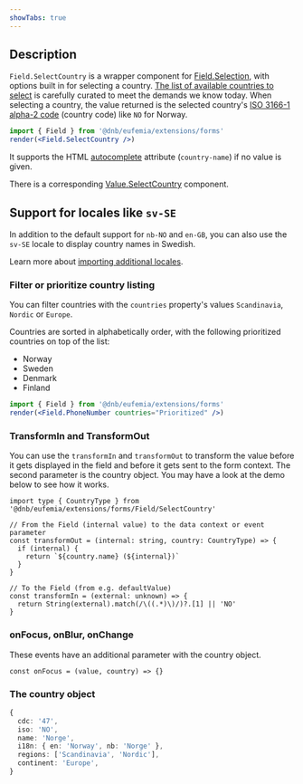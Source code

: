 ```yaml
---
showTabs: true
---
```


## Description

`Field.SelectCountry` is a wrapper component for [Field.Selection](/uilib/extensions/forms/base-fields/Selection), with options built in for selecting a country.
[The list of available countries to select](/uilib/extensions/forms/feature-fields/SelectCountry/properties/#list-of-available-countries) is carefully curated to meet the demands we know today.
When selecting a country, the value returned is the selected country's [ISO 3166-1 alpha-2 code](https://en.wikipedia.org/wiki/ISO_3166-1_alpha-2) (country code) like `NO` for Norway.

```jsx
import { Field } from '@dnb/eufemia/extensions/forms'
render(<Field.SelectCountry />)
```

It supports the HTML [autocomplete](https://developer.mozilla.org/en-US/docs/Web/HTML/Attributes/autocomplete) attribute (`country-name`) if no value is given.

There is a corresponding [Value.SelectCountry](/uilib/extensions/forms/Value/SelectCountry) component.

## Support for locales like `sv-SE`

In addition to the default support for `nb-NO` and `en-GB`, you can also use the `sv-SE` locale to display country names in Swedish.

Learn more about [importing additional locales](/uilib/usage/customisation/localization/#eufemia-forms).

### Filter or prioritize country listing

You can filter countries with the `countries` property's values `Scandinavia`, `Nordic` or `Europe`.

Countries are sorted in alphabetically order, with the following prioritized countries on top of the list:

- Norway
- Sweden
- Denmark
- Finland

```jsx
import { Field } from '@dnb/eufemia/extensions/forms'
render(<Field.PhoneNumber countries="Prioritized" />)
```

### TransformIn and TransformOut

You can use the `transformIn` and `transformOut` to transform the value before it gets displayed in the field and before it gets sent to the form context. The second parameter is the country object. You may have a look at the demo below to see how it works.

```tsx
import type { CountryType } from '@dnb/eufemia/extensions/forms/Field/SelectCountry'

// From the Field (internal value) to the data context or event parameter
const transformOut = (internal: string, country: CountryType) => {
  if (internal) {
    return `${country.name} (${internal})`
  }
}

// To the Field (from e.g. defaultValue)
const transformIn = (external: unknown) => {
  return String(external).match(/\((.*)\)/)?.[1] || 'NO'
}
```

### onFocus, onBlur, onChange

These events have an additional parameter with the country object.

```tsx
const onFocus = (value, country) => {}
```

### The country object

```ts
{
  cdc: '47',
  iso: 'NO',
  name: 'Norge',
  i18n: { en: 'Norway', nb: 'Norge' },
  regions: ['Scandinavia', 'Nordic'],
  continent: 'Europe',
}
```
